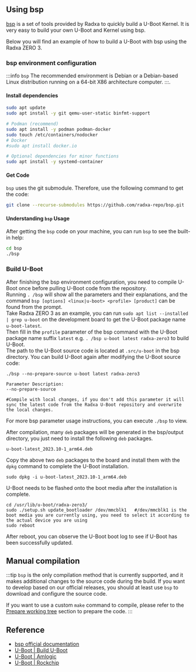 ## Using bsp

[bsp](https://github.com/radxa-repo/bsp) is a set of tools provided by Radxa to quickly build a U-Boot Kernel. It is very easy to build your own U-Boot and Kernel using bsp.

Below you will find an example of how to build a U-Boot with bsp using the Radxa ZERO 3.

### bsp environment configuration

:::info
`bsp` The recommended environment is Debian or a Debian-based Linux distribution running on a 64-bit X86 architecture computer.
:::.

#### Install dependencies

```bash
sudo apt update
sudo apt install -y git qemu-user-static binfmt-support

# Podman (recommend)
sudo apt install -y podman podman-docker
sudo touch /etc/containers/nodocker
# Docker
#sudo apt install docker.io

# Optional dependencies for minor functions
sudo apt install -y systemd-container
```

#### Get Code

`bsp` uses the git submodule. Therefore, use the following command to get the code:

```bash
git clone --recurse-submodules https://github.com/radxa-repo/bsp.git
```

#### Understanding `bsp` Usage

After getting the `bsp` code on your machine, you can run `bsp` to see the built-in help:

```bash
cd bsp
./bsp
```

### Build U-Boot

After finishing the bsp environment configuration, you need to compile U-Boot once before pulling U-Boot code from the repository.  
Running `. /bsp` will show all the parameters and their explanations, and the command `bsp [options] <linux|u-boot> <profile> [product]` can be found from the prompt.  
Take Radxa ZERO 3 as an example, you can run `sudo apt list --installed | grep u-boot` on the development board to get the U-Boot package name `u-boot-latest`.  
Then fill in the `profile` parameter of the bsp command with the U-Boot package name suffix `latest` e.g. `. /bsp u-boot latest radxa-zero3` to build U-Boot.  
The path to the U-Boot source code is located at `.src/u-boot` in the bsp directory. You can build U-Boot again after modifying the U-Boot source code:

```
./bsp --no-prepare-source u-boot latest radxa-zero3

Parameter Description:
--no-prepare-source

#Compile with local changes, if you don't add this parameter it will sync the latest code from the Radxa U-Boot repository and overwrite the local changes.
```

For more bsp parameter usage instructions, you can execute `./bsp` to view.

After compilation, many `deb` packages will be generated in the bsp/output directory, you just need to install the following `deb` packages.

```
u-boot-latest_2023.10-1_arm64.deb
```

Copy the above two `deb` packages to the board and install them with the `dpkg` command to complete the U-Boot installation.

```
sudo dpkg -i u-boot-latest_2023.10-1_arm64.deb
```

U-Boot needs to be flashed onto the boot media after the installation is complete.

```
cd /usr/lib/u-boot/radxa-zero3/
sudo ./setup.sh update_bootloader /dev/mmcblk1   #/dev/mmcblk1 is the boot media you are currently using, you need to select it according to the actual device you are using
sudo reboot
```

After reboot, you can observe the U-Boot boot log to see if U-Boot has been successfully updated.

## Manual compilation

:::tip
`bsp` is the only compilation method that is currently supported, and it makes additional changes to the source code during the build.
If you want to develop based on our official releases, you should at least use `bsp` to download and configure the source code.

If you want to use a custom `make` command to compile, please refer to the [Prepare working tree](https://radxa-repo.github.io/bsp/dev_flow.html#prepare-working-tree) section to prepare the code.
:::

## Reference

- [bsp official documentation](https://radxa-repo.github.io/bsp)
- [U-Boot | Build U-Boot](https://u-boot.readthedocs.io/en/latest/build/index.html)
- [U-Boot | Amlogic](https://docs.u-boot.org/en/latest/board/amlogic/)
- [U-Boot | Rockchip](https://u-boot.readthedocs.io/en/latest/board/rockchip/)
